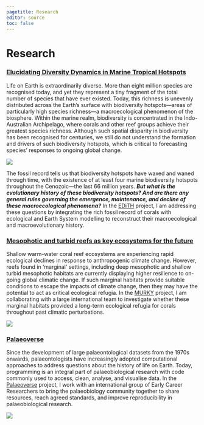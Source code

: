 ```yaml
---
pagetitle: Research
editor: source
toc: false
---
```


# Research

### [Elucidating Diversity Dynamics in Marine Tropical Hotspots](https://github.com/EDiTH-NERC) 

::: {.grid}

::: {.g-col-12}

Life on Earth is extraordinarily diverse. More than eight million species are recognised today, and yet they represent a tiny fragment of the total number of species that have ever existed. Today, this richness is unevenly distributed across the Earth’s surface with biodiversity hotspots—areas of particularly high species richness—a macroecological phenomenon of the biosphere. Within the marine realm, biodiversity is concentrated in the Indo-Australian Archipelago, where corals and other reef groups achieve their greatest species richness. Although such spatial disparity in biodiversity has been recognised for centuries, we still do not understand the formation and drivers of such biodiversity hotspots, which is critical to forecasting species’ responses to ongoing global change.

![](images/edith.jpg)

The fossil record tells us that biodiversity hotspots have waxed and waned through time, with the existence of at least four marine biodiversity hotspots throughout the Cenozoic—the last 66 million years. ***But what is the evolutionary history of these biodiversity hotspots? And are there any general rules governing the emergence, maintenance, and decline of these macroecological phenomena?*** In the [EDiTH](https://github.com/UKRRI185) project, I am addressing these questions by integrating the rich fossil record of corals with ecological and Earth System modelling to reconstruct their macroecological and macroevolutionary history.
:::

:::

### [Mesophotic and turbid reefs as key ecosystems for the future](https://www.paleosynthesis.nat.fau.de/index.php/murky/)

::: {.grid}

::: {.g-col-9}

Shallow warm-water coral reef ecosystems are experiencing rapid ecological declines in response to anthropogenic climate change. However, reefs found in 'marginal' settings, including deep mesophotic and shallow turbid mesophotic habitats are currently displaying higher resilience to on-going global climatic change. If such marginal habitats provide suitable conditions to escape the impacts of climate change, then they may have the potential to act as critical ecological refugia. In the [MURKY](https://www.paleosynthesis.nat.fau.de/index.php/murky/) project, I am collaborating with a large international team to investigate whether these marginal habitats provided a long-term ecological refugia for corals throughout past climatic perturbations. 

:::

::: {.g-col-3}

[![](images/murky.png)]((https://www.paleosynthesis.nat.fau.de/index.php/murky/))

:::

:::

### [Palaeoverse](https://palaeoverse.org)

::: {.grid}

::: {.g-col-9}

Since the development of large palaeontological datasets from the 1970s onwards, palaeontologists have increasingly adopted computational approaches to address questions about the history of life on Earth. Today, programming is an integral part of palaeobiological research with code commonly used to access, clean, analyse, and visualise data. In the [Palaeoverse](https://palaeoverse.org) project, I work with an international group of Early Career Researchers to bring the palaeobiology community together to share resources, reach agreed standards, and improve reproducibility in palaeobiological research.

:::

::: {.g-col-3}

[![](images/palaeoverse.png)](https://palaeoverse.org)

:::

:::